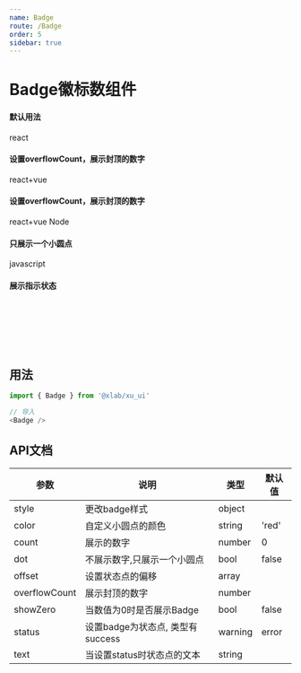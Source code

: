 ```yaml
---
name: Badge
route: /Badge
order: 5
sidebar: true
---
```



# Badge徽标数组件

#### 默认用法
<Playground>
    <Badge count={99}>react</Badge>
</Playground>

#### 设置overflowCount，展示封顶的数字
<Playground>
    <Badge count={129} overflowCount={99}>react+vue</Badge>
</Playground>

#### 设置overflowCount，展示封顶的数字
<Playground>
    <Badge count={129} overflowCount={99}>react+vue</Badge><span style={{marginLeft:"60px"}}></span>
    <Badge count={129} overflowCount={99} style={{backgroundColor: 'green'}}>Node</Badge>
</Playground>

#### 只展示一个小圆点
<Playground>
    <Badge count={1} dot>javascript</Badge>
</Playground>

#### 展示指示状态
<Playground>
    <Badge status="success"></Badge>
    <Badge status="warning"></Badge>
    <Badge status="error"></Badge>
    <Badge status="processing"></Badge>
    <br /><br />
    <Badge status="success" text="成功"></Badge><br />
    <Badge status="error" text="错误"></Badge><br />
    <Badge status="processing" text="进行中"></Badge><br />
    <Badge status="warning" text="警告"></Badge>
</Playground>

## 用法

``` js
import { Badge } from '@xlab/xu_ui'

// 导入
<Badge />
```


## API文档
|  参数  |  说明  |  类型  |  默认值  |
|  ---   |  ---  |  ---  |  ---  |
|  style |  更改badge样式  |  object  |  |
|  color |  自定义小圆点的颜色  |  string  |  'red'  |
|  count |  展示的数字  |  number  |  0  |
|  dot |  不展示数字,只展示一个小圆点  |  bool  |  false  |
|  offset |  设置状态点的偏移  |  array  |    |
|  overflowCount |  展示封顶的数字  |  number  |    |
|  showZero |  当数值为0时是否展示Badge  |  bool  |  false  |
|  status |  设置badge为状态点, 类型有success|warning|error|default|processing  |  string  |  'default'  |
|  text |  当设置status时状态点的文本  |  string  |    |